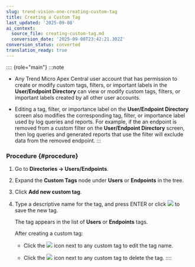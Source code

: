 ```yaml
---
slug: trend-vision-one-creating-custom-tag
title: Creating a Custom Tag
last_updated: '2025-09-08'
ai_context:
  source_file: creating-custom-tag.md
  conversion_date: '2025-09-08T23:42:21.302Z'
conversion_status: converted
translation_ready: true
---
```


:::: {role="main"}
:::note

- Any Trend Micro Apex Central user account that has permission to create or modify custom tags, filters, or important labels in the **User/Endpoint Directory** can view or modify custom tags, filters, or important labels created by all other user accounts.

- Editing a tag, filter, or importance label on the **User/Endpoint Directory** screen also modifies the corresponding tag, filter, or importance label used by log queries and reports. For example, if the an endpoint is removed from a custom filter on the **User/Endpoint Directory** screen, then log queries and generated reports that use the filter will exclude data from the removed endpoint.
:::

### Procedure {#procedure}

1.  Go to **Directories → Users/Endpoints**.

2.  Expand the **Custom Tags** node under **Users** or **Endpoints** in the tree.

3.  Click **Add new custom tag**.

4.  Type a descriptive name for the tag, and press <span class="uicontrol keyboard">ENTER</span> or click ![](/images/tag_filter_save=GUID-733CDD44-B87A-44CC-BC7A-5F83A9763AAD=1=en-us=Low.webp) to save the new tag.

    The tag appears in the list of **Users** or **Endpoints** tags.

    After creating a custom tag:

    - Click the ![](/images/edit_tag_filter=GUID-560CA59F-33D6-4C9B-97A1-6079EBBAE534=1=en-us=Low.webp) icon next to any custom tag to edit the tag name.

    - Click the ![](/images/trash=GUID-EE35B1F6-2B5C-4F65-BE0C-FF97D1C53088=1=en-us=Low.webp) icon next to any custom tag to delete the tag.
::::

